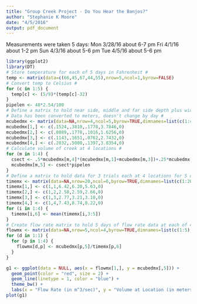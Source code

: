 ```yaml
---
title: "Group Creek Project - Do You Hear the Banjos?"
author: "Stephanie K Moore"
date: "4/5/2016"
output: pdf_document
---
```

Measurements were taken 5 days:
Mon 3/28/16 about 6-7 pm
Fri 4/1/16 about 1-2 pm
Sun 4/3/16 about 5-6 pm
Tue 4/5/16 about 5-6 pm
```r
library(ggplot2)
library(DT)
# Store temperature for each of 5 days in Fahrenheit #
temp <- matrix(data=c(66,45,67,44,55),nrow=5,ncol=1,byrow=FALSE)
# Convert temp to Celsius #
for (c in 1:5) {
  temp[c] <- (5/9)*(temp[c]-32)
}
pipelen <- 48*2.54/100
# Define a matrix to hold near side, middle and far side depth plus width and volume at 4 locations #
# Data has been converted to meters, doesn't change by day #
mcubedmx <- matrix(data=NA,nrow=4,ncol=5,byrow=TRUE,dimnames=list(c(1:4),c("Near Depth","Mid-Depth","Far Depth","Width","Volume"))) 
mcubedmx[1,] <- c(.1524,.3810,.1778,3.7846,0) 
mcubedmx[2,] <- c(.0889,.1778,.1016,1.6256,0) 
mcubedmx[3,] <- c(.1143,.1651,.0762,2.7432,0) 
mcubedmx[4,] <- c(.2032,.5080,.1397,3.8354,0) 
# Calculate volume of creek at 4 locations #
for (m in 1:4) {
  csect <- .5*mcubedmx[m,4]*(mcubedmx[m,1]+mcubedmx[m,3])+.25*mcubedmx[m,4]*(2*mcubedmx[m,2]-mcubedmx[m,1]-mcubedmx[m,3])
  mcubedmx[m,5] <- csect*pipelen
}
# Define a matrix to hold data for 3 trials each at 4 locations for 5 days #
timemx <- matrix(data=NA,nrow=20,ncol=6,byrow=TRUE,dimnames=list(c(1:20),c("Day","Location","Trial 1","Trial 2","Trial 3","Mean of Trials")))
timemx[1,] <- c(1,1,6.42,6.20,5.63,0)
timemx[2,] <- c(1,2,2.58,2.59,2.66,0)
timemx[3,] <- c(1,3,2.77,3.21,3.10,0)
timemx[4,] <- c(1,4,7.43,8.74,8.22,0) 
for (i in 1:4) {
  timemx[i,6] <- mean(timemx[i,3:5])
}
# Create flow rate matrix to hold 5 days of flow rate data at each of 4 locations #
flowmx <- matrix(data=NA,nrow=5,ncol=4,byrow=TRUE,dimnames=list(c(1:5),c("Loc1","Loc2","Loc3","Loc4")))
for (d in 1:1) {
  for (p in 1:4) {
    flowmx[d,p] <- mcubedmx[p,5]/timemx[p,6]
  }
}

g1 <- ggplot(data = NULL, aes(x = flowmx[1,], y = mcubedmx[,5])) +
  geom_point(color = "red", size = 2) +
  geom_line(linetype = 1, color = "blue") +
  theme_bw() +
  labs(x = "Flow Rate (in m^3/sec)", y = "Volume at Location (in meters cubed)", title = "Flow Rates vs. Volume by Location") 
plot(g1)
```
